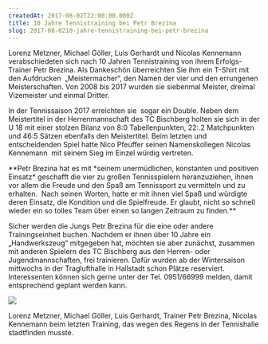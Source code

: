 ```yaml
---
createdAt: 2017-08-02T22:00:00.000Z
title: 10 Jahre Tennistraining bei Petr Brezina
slug: 2017-08-0210-jahre-tennistraining-bei-petr-brezina
---
```


Lorenz Metzner, Michael Göller, Luis Gerhardt und Nicolas Kennemann 
verabschiedeten sich nach 10 Jahren Tennistraining von ihrem 
Erfolgs-Trainer Petr Brezina. Als Dankeschön überreichten Sie 
ihm ein T-Shirt mit den Aufdrucken  „Meistermacher“, den Namen der vier 
und den errungenen Meisterschaften. Von 2008 bis 2017 wurden sie 
siebenmal Meister, dreimal Vizemeister und einmal Dritter.

In der Tennissaison 2017 erreichten sie  sogar ein Double. Neben dem 
Meistertitel in der Herrenmannschaft des TC Bischberg holten sie sich in
 der U 18 mit einer stolzen Bilanz von 8:0 Tabellenpunkten, 22:.2 
Matchpunkten und 46:5 Sätzen ebenfalls den Meistertitel. Beim letzten 
und entscheidenden Spiel hatte Nico Pfeuffer seinen Namenskollegen 
Nicolas Kennemann  mit seinem Sieg im Einzel würdig vertreten.

\*\*Petr Brezina hat es mit \*seinem unermüdlichen, konstanten und positiven Einsatz\*
 geschafft die vier zu großen Tennisspielern heranzuziehen, ihnen vor 
allem die Freude und den Spaß am Tennissport zu vermitteln und zu 
erhalten.  Nach seinen Worten, hatte er mit ihnen viel Spaß und würdigte
 deren Einsatz, die Kondition und die Spielfreude. Er glaubt, nicht so 
schnell wieder ein so tolles Team über einen so langen Zeitraum zu 
finden.\*\*

Sicher werden die Jungs Petr Brezina für die eine oder andere 
Trainingseinheit buchen. Nachdem er ihnen über 10 Jahre ein 
„Handwerkszeug“ mitgegeben hat, möchten sie aber zunächst, zusammen mit 
anderen Spielern des TC Bischberg aus den Herren- oder 
Jugendmannschaften, frei trainieren. Dafür wurden ab der Wintersaison 
mittwochs in der Traglufthalle in Hallstadt schon Plätze reserviert. Interessenten können sich gerne unter der Tel. 0951/66999 melden, damit entsprechend geplant werden kann.

![](/uploads/2017/u18_double/10_jahre_petr_brezina.jpg)

Lorenz Metzner, Michael Göller, Luis Gerhardt, Trainer Petr Brezina, 
Nicolas Kennemann beim letzten Training, das wegen des Regens in der 
Tennishalle stadtfinden musste.
